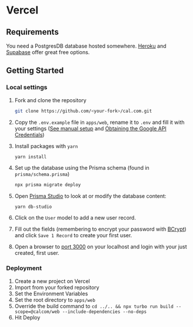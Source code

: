 # Vercel

## Requirements

You need a PostgresDB database hosted somewhere. [Heroku](https://www.heroku.com) and [Supabase](https://supabase.com/) offer great free options.

## Getting Started

### Local settings

1. Fork and clone the repository

   ```bash
   git clone https://github.com/<your-fork>/cal.com.git
   ```

2. Copy the `.env.example` file in `apps/web`, rename it to `.env` and fill it with your settings ([See manual setup](https://github.com/calcom/cal.com#manual) and [Obtaining the Google API Credentials](https://github.com/calcom/cal.com#obtaining-the-google-api-credentials))

3. Install packages with `yarn`

   ```bash
   yarn install
   ```

4. Set up the database using the Prisma schema (found in `prisma/schema.prisma`)

   ```sh
   npx prisma migrate deploy
   ```

5. Open [Prisma Studio](https://www.prisma.io/studio) to look at or modify the database content:
   ```
   yarn db-studio
   ```
6. Click on the `User` model to add a new user record.
7. Fill out the fields (remembering to encrypt your password with [BCrypt](https://bcrypt-generator.com/)) and click `Save 1 Record` to create your first user.
8. Open a browser to [port 3000](http://localhost:3000) on your localhost and login with your just created, first user.

### Deployment

1. Create a new project on Vercel
1. Import from your forked repository
1. Set the Environment Variables
1. Set the root directory to `apps/web`
1. Override the build command to `cd ../.. && npx turbo run build --scope=@calcom/web --include-dependencies --no-deps`
1. Hit Deploy
